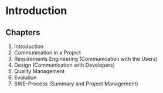 # Introduction


## Chapters 

1. Introduction
2. Communication in a Project
3. Requirements Engineering (Communication with the Users)
4. Design (Communication with Developers)
5. Quality Management
6. Evolution
7. SWE-Process (Summary and Project Management)